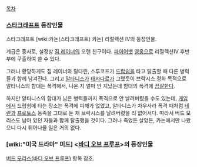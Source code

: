 [[목차]]

=== [[스타크래프트]] 등장인물 ===
스타크래프트 [wiki:카논(스타크래프트) 카논] 리절렉션 IV의 등장인물.

계급은 중사로, 설정상 [[짐 레이너]]의 오랜 친구이다. [[파이어뱃]] [[영웅]]으로 리절렉션IV 후반부에 구출하여 쓸 수 있다.

그러나 황당하게도 짐 레이너와 탈다린, 스투코프가 [[드랍쉽]]을 타고 탈출할 때 다른 병력들과 함께 남겨진다. 그리고 [[알타니스]]가 [[태사다르]]가 그랬듯이 브락시스 정화 목적으로 알타니스의 함대는 폭격해서, 나온 지 얼마 안 지났는데 함대의 폭격에 [[끔살]]한다.

하지만 알타니스의 함대가 남은 병력들까지 폭격으로 안 날려버렸을 수도 있는데, [[게임]]에서 드랍쉽에 타는 장소는 폭격에 피해가 없었고, 알타니스가 차우사라 폭격 때처럼 [[테란]]과 [[프로토스]] 동족을 그대로 둔 채 브락시스를 날려버렸을 리 없어서다. 따라서 버드 모리스도 남아 있던 자들과 함께 탈출했을 것이다. 그러나 죽었든 살았든, 카논에서만 나왔으니 다시 튀어나올 일은 거의 없다.

=== [wiki:"미국 드라마" 미드] <[[바디 오브 프루프]]>의 등장인물 ===

[[버드 모리스(바디 오브 프루프)]] 항목 참조.
